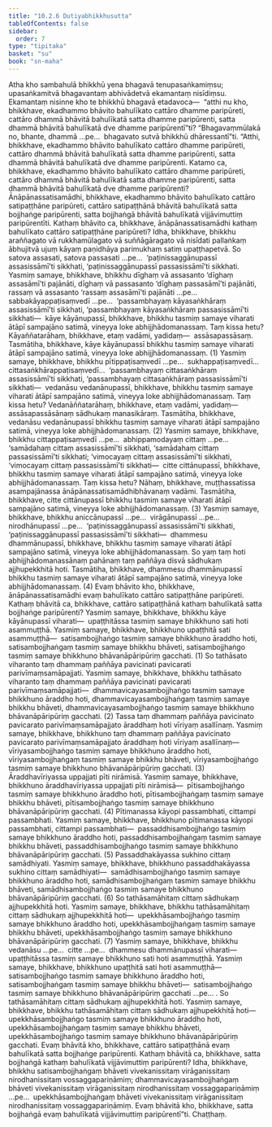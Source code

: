```yaml
---
title: "10.2.6 Dutiyabhikkhusutta"
tableOfContents: false
sidebar:
  order: 7
type: "tipitaka"
basket: "su"
book: "sn-maha"
---
```



<DynamicBreadcrumb />

<Division number="992" book="sn-maha" bookNo="14" page="292">

<Paragraph number="1760" book="sn-maha">
Atha kho sambahulā bhikkhū yena bhagavā tenupasaṅkamiṃsu; upasaṅkamitvā bhagavantaṃ abhivādetvā ekamantaṃ nisīdiṃsu. Ekamantaṃ nisinne kho te bhikkhū bhagavā etadavoca—  “atthi nu kho, bhikkhave, ekadhammo bhāvito bahulīkato cattāro dhamme paripūreti, cattāro dhammā bhāvitā bahulīkatā satta dhamme paripūrenti, satta dhammā bhāvitā bahulīkatā dve dhamme paripūrentī”ti? “Bhagavaṃmūlakā no, bhante, dhammā …pe…  bhagavato sutvā bhikkhū dhāressantī”ti. “Atthi, bhikkhave, ekadhammo bhāvito bahulīkato cattāro dhamme paripūreti, cattāro dhammā bhāvitā bahulīkatā satta dhamme paripūrenti, satta dhammā bhāvitā bahulīkatā dve dhamme paripūrenti.
</Paragraph>

<Paragraph number="1761" book="sn-maha">
Katamo ca, bhikkhave, ekadhammo bhāvito bahulīkato cattāro dhamme paripūreti, cattāro dhammā bhāvitā bahulīkatā satta dhamme paripūrenti, satta dhammā bhāvitā bahulīkatā dve dhamme paripūrenti? Ānāpānassatisamādhi, bhikkhave, ekadhammo bhāvito bahulīkato cattāro satipaṭṭhāne paripūreti, cattāro satipaṭṭhānā bhāvitā bahulīkatā satta bojjhaṅge paripūrenti, satta bojjhaṅgā bhāvitā bahulīkatā vijjāvimuttiṃ paripūrentīti.
</Paragraph>

<Paragraph number="1762" book="sn-maha">
Kathaṃ bhāvito ca, bhikkhave, ānāpānassatisamādhi kathaṃ bahulīkato cattāro satipaṭṭhāne paripūreti? Idha, bhikkhave, bhikkhu araññagato vā rukkhamūlagato vā suññāgāragato vā nisīdati pallaṅkaṃ ābhujitvā ujuṃ kāyaṃ paṇidhāya parimukhaṃ satiṃ upaṭṭhapetvā. So satova assasati, satova passasati …pe…  ‘paṭinissaggānupassī assasissāmī’ti sikkhati, ‘paṭinissaggānupassī passasissāmī’ti sikkhati.
</Paragraph>

<Paragraph number="1763" book="sn-maha">
Yasmiṃ samaye, bhikkhave, bhikkhu dīghaṃ vā assasanto ‘dīghaṃ assasāmī’ti pajānāti, dīghaṃ vā passasanto ‘dīghaṃ passasāmī’ti pajānāti, rassaṃ vā assasanto ‘rassaṃ assasāmī’ti pajānāti …pe…  sabbakāyappaṭisaṃvedī …pe…  ‘passambhayaṃ kāyasaṅkhāraṃ assasissāmī’ti sikkhati, ‘passambhayaṃ kāyasaṅkhāraṃ passasissāmī’ti sikkhati—  kāye kāyānupassī, bhikkhave, bhikkhu tasmiṃ samaye viharati ātāpī sampajāno satimā, vineyya loke abhijjhādomanassaṃ. Taṃ kissa hetu? Kāyaññatarāhaṃ, bhikkhave, etaṃ vadāmi, yadidaṃ—  assāsapassāsaṃ. Tasmātiha, bhikkhave, kāye kāyānupassī bhikkhu tasmiṃ samaye viharati ātāpī sampajāno satimā, vineyya loke abhijjhādomanassaṃ. (1)
</Paragraph>

<Paragraph number="1764" book="sn-maha">
Yasmiṃ samaye, bhikkhave, bhikkhu pītippaṭisaṃvedī …pe…  sukhappaṭisaṃvedī…  cittasaṅkhārappaṭisaṃvedī…  ‘passambhayaṃ cittasaṅkhāraṃ assasissāmī’ti sikkhati, ‘passambhayaṃ cittasaṅkhāraṃ passasissāmī’ti sikkhati—  vedanāsu vedanānupassī, bhikkhave, bhikkhu tasmiṃ samaye viharati ātāpī sampajāno satimā, vineyya loke abhijjhādomanassaṃ. Taṃ kissa hetu? Vedanāññatarāhaṃ, bhikkhave, etaṃ vadāmi, yadidaṃ—  assāsapassāsānaṃ sādhukaṃ manasikāraṃ. Tasmātiha, bhikkhave, vedanāsu vedanānupassī bhikkhu tasmiṃ samaye viharati ātāpī sampajāno satimā, vineyya loke abhijjhādomanassaṃ. (2)
</Paragraph>

<Paragraph number="1765" book="sn-maha">
Yasmiṃ samaye, bhikkhave, bhikkhu cittappaṭisaṃvedī …pe…  abhippamodayaṃ cittaṃ …pe…  ‘samādahaṃ cittaṃ assasissāmī’ti sikkhati, ‘samādahaṃ cittaṃ passasissāmī’ti sikkhati; ‘vimocayaṃ cittaṃ assasissāmī’ti sikkhati, ‘vimocayaṃ cittaṃ passasissāmī’ti sikkhati—  citte cittānupassī, bhikkhave, bhikkhu tasmiṃ samaye viharati ātāpī sampajāno satimā, vineyya loke abhijjhādomanassaṃ. Taṃ kissa hetu? Nāhaṃ, bhikkhave, muṭṭhassatissa asampajānassa ānāpānassatisamādhibhāvanaṃ vadāmi. Tasmātiha, bhikkhave, citte cittānupassī bhikkhu tasmiṃ samaye viharati ātāpī sampajāno satimā, vineyya loke abhijjhādomanassaṃ. (3)
</Paragraph>

<Paragraph number="1766" book="sn-maha">
Yasmiṃ samaye, bhikkhave, bhikkhu aniccānupassī …pe…  virāgānupassī …pe…  nirodhānupassī …pe…  ‘paṭinissaggānupassī assasissāmī’ti sikkhati, ‘paṭinissaggānupassī passasissāmī’ti sikkhati—  dhammesu dhammānupassī, bhikkhave, bhikkhu tasmiṃ samaye viharati ātāpī sampajāno satimā, vineyya loke abhijjhādomanassaṃ. So yaṃ taṃ hoti abhijjhādomanassānaṃ pahānaṃ taṃ paññāya disvā sādhukaṃ ajjhupekkhitā hoti. Tasmātiha, bhikkhave, dhammesu dhammānupassī bhikkhu tasmiṃ samaye viharati ātāpī sampajāno satimā, vineyya loke abhijjhādomanassaṃ. (4)
</Paragraph>

<Paragraph number="1767" book="sn-maha">
Evaṃ bhāvito kho, bhikkhave, ānāpānassatisamādhi evaṃ bahulīkato cattāro satipaṭṭhāne paripūreti.
</Paragraph>

<Paragraph number="1768" book="sn-maha">
Kathaṃ bhāvitā ca, bhikkhave, cattāro satipaṭṭhānā kathaṃ bahulīkatā satta bojjhaṅge paripūrenti? Yasmiṃ samaye, bhikkhave, bhikkhu kāye kāyānupassī viharati—  upaṭṭhitāssa tasmiṃ samaye bhikkhuno sati hoti asammuṭṭhā. Yasmiṃ samaye, bhikkhave, bhikkhuno upaṭṭhitā sati asammuṭṭhā—  satisambojjhaṅgo tasmiṃ samaye bhikkhuno āraddho hoti, satisambojjhaṅgaṃ tasmiṃ samaye bhikkhu bhāveti, satisambojjhaṅgo tasmiṃ samaye bhikkhuno bhāvanāpāripūriṃ gacchati. (1)
</Paragraph>

<Paragraph number="1769" book="sn-maha">
So tathāsato viharanto taṃ dhammaṃ paññāya pavicinati pavicarati parivīmaṃsamāpajjati. Yasmiṃ samaye, bhikkhave, bhikkhu tathāsato viharanto taṃ dhammaṃ paññāya pavicinati pavicarati parivīmaṃsamāpajjati—  dhammavicayasambojjhaṅgo tasmiṃ samaye bhikkhuno āraddho hoti, dhammavicayasambojjhaṅgaṃ tasmiṃ samaye bhikkhu bhāveti, dhammavicayasambojjhaṅgo tasmiṃ samaye bhikkhuno bhāvanāpāripūriṃ gacchati. (2)
</Paragraph>

<Paragraph number="1770" book="sn-maha">
Tassa taṃ dhammaṃ paññāya pavicinato pavicarato parivīmaṃsamāpajjato āraddhaṃ hoti vīriyaṃ asallīnaṃ. Yasmiṃ samaye, bhikkhave, bhikkhuno taṃ dhammaṃ paññāya pavicinato pavicarato parivīmaṃsamāpajjato āraddhaṃ hoti vīriyaṃ asallīnaṃ—  vīriyasambojjhaṅgo tasmiṃ samaye bhikkhuno āraddho hoti, vīriyasambojjhaṅgaṃ tasmiṃ samaye bhikkhu bhāveti, vīriyasambojjhaṅgo tasmiṃ samaye bhikkhuno bhāvanāpāripūriṃ gacchati. (3)
</Paragraph>

<Paragraph number="1771" book="sn-maha">
Āraddhavīriyassa uppajjati pīti nirāmisā. Yasmiṃ samaye, bhikkhave, bhikkhuno āraddhavīriyassa uppajjati pīti nirāmisā—  pītisambojjhaṅgo tasmiṃ samaye bhikkhuno āraddho hoti, pītisambojjhaṅgaṃ tasmiṃ samaye bhikkhu bhāveti, pītisambojjhaṅgo tasmiṃ samaye bhikkhuno bhāvanāpāripūriṃ gacchati. (4)
</Paragraph>

<Paragraph number="1772" book="sn-maha">
Pītimanassa kāyopi passambhati, cittampi passambhati. Yasmiṃ samaye, bhikkhave, bhikkhuno pītimanassa kāyopi passambhati, cittampi passambhati—  passaddhisambojjhaṅgo tasmiṃ samaye bhikkhuno āraddho hoti, passaddhisambojjhaṅgaṃ tasmiṃ samaye bhikkhu bhāveti, passaddhisambojjhaṅgo tasmiṃ samaye bhikkhuno bhāvanāpāripūriṃ gacchati. (5)
</Paragraph>

<Paragraph number="1773" book="sn-maha">
Passaddhakāyassa sukhino cittaṃ samādhiyati. Yasmiṃ samaye, bhikkhave, bhikkhuno passaddhakāyassa sukhino cittaṃ samādhiyati—  samādhisambojjhaṅgo tasmiṃ samaye bhikkhuno āraddho hoti, samādhisambojjhaṅgaṃ tasmiṃ samaye bhikkhu bhāveti, samādhisambojjhaṅgo tasmiṃ samaye bhikkhuno bhāvanāpāripūriṃ gacchati. (6)
</Paragraph>

<Paragraph number="1774" book="sn-maha">
So tathāsamāhitaṃ cittaṃ sādhukaṃ ajjhupekkhitā hoti. Yasmiṃ samaye, bhikkhave, bhikkhu tathāsamāhitaṃ cittaṃ sādhukaṃ ajjhupekkhitā hoti—  upekkhāsambojjhaṅgo tasmiṃ samaye bhikkhuno āraddho hoti, upekkhāsambojjhaṅgaṃ tasmiṃ samaye bhikkhu bhāveti, upekkhāsambojjhaṅgo tasmiṃ samaye bhikkhuno bhāvanāpāripūriṃ gacchati. (7)
</Paragraph>

<Paragraph number="1775" book="sn-maha">
Yasmiṃ samaye, bhikkhave, bhikkhu vedanāsu …pe…  citte …pe…  dhammesu dhammānupassī viharati—  upaṭṭhitāssa tasmiṃ samaye bhikkhuno sati hoti asammuṭṭhā. Yasmiṃ samaye, bhikkhave, bhikkhuno upaṭṭhitā sati hoti asammuṭṭhā—  satisambojjhaṅgo tasmiṃ samaye bhikkhuno āraddho hoti, satisambojjhaṅgaṃ tasmiṃ samaye bhikkhu bhāveti—  satisambojjhaṅgo tasmiṃ samaye bhikkhuno bhāvanāpāripūriṃ gacchati …pe… .
</Paragraph>

<Paragraph number="1776" book="sn-maha">
So tathāsamāhitaṃ cittaṃ sādhukaṃ ajjhupekkhitā hoti. Yasmiṃ samaye, bhikkhave, bhikkhu tathāsamāhitaṃ cittaṃ sādhukaṃ ajjhupekkhitā hoti—  upekkhāsambojjhaṅgo tasmiṃ samaye bhikkhuno āraddho hoti, upekkhāsambojjhaṅgaṃ tasmiṃ samaye bhikkhu bhāveti, upekkhāsambojjhaṅgo tasmiṃ samaye bhikkhuno bhāvanāpāripūriṃ gacchati. Evaṃ bhāvitā kho, bhikkhave, cattāro satipaṭṭhānā evaṃ bahulīkatā satta bojjhaṅge paripūrenti.
</Paragraph>

<Paragraph number="1777" book="sn-maha">
Kathaṃ bhāvitā ca, bhikkhave, satta bojjhaṅgā kathaṃ bahulīkatā vijjāvimuttiṃ paripūrenti? Idha, bhikkhave, bhikkhu satisambojjhaṅgaṃ bhāveti vivekanissitaṃ virāganissitaṃ nirodhanissitaṃ vossaggapariṇāmiṃ; dhammavicayasambojjhaṅgaṃ bhāveti vivekanissitaṃ virāganissitaṃ nirodhanissitaṃ vossaggapariṇāmiṃ …pe…  upekkhāsambojjhaṅgaṃ bhāveti vivekanissitaṃ virāganissitaṃ nirodhanissitaṃ vossaggapariṇāmiṃ. Evaṃ bhāvitā kho, bhikkhave, satta bojjhaṅgā evaṃ bahulīkatā vijjāvimuttiṃ paripūrentī”ti.

</Paragraph>
</Division>

<Paragraph number="1778" type="center" book="sn-maha">
Chaṭṭhaṃ.
</Paragraph>